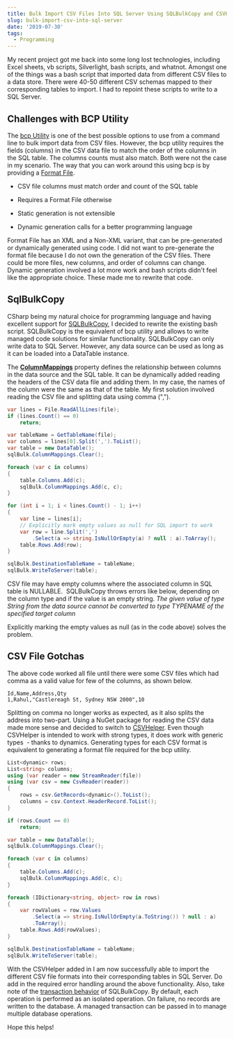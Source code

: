 ```yaml
---
title: Bulk Import CSV Files Into SQL Server Using SQLBulkCopy and CSVHelper
slug: bulk-import-csv-into-sql-server
date: '2019-07-30'
tags:
  - Programming
---
```

My recent project got me back into some long lost technologies, including Excel sheets, vb scripts, Silverlight, bash scripts, and whatnot. Amongst one of the things was a bash script that imported data from different CSV files to a data store. There were 40-50 different CSV schemas mapped to their corresponding tables to import. I had to repoint these scripts to write to a SQL Server.

## Challenges with BCP Utility

The [bcp Utility](https://docs.microsoft.com/en-us/sql/tools/bcp-utility?view=sql-server-2017) is one of the best possible options to use from a command line to bulk import data from CSV files. However, the bcp utility requires the fields (columns) in the CSV data file to match the order of the columns in the SQL table. The columns counts must also match. Both were not the case in my scenario. The way that you can work around this using bcp is by providing a [Format File](https://docs.microsoft.com/en-us/sql/relational-databases/import-export/use-a-format-file-to-map-table-columns-to-data-file-fields-sql-server?view=sql-server-2017).

-   CSV file columns must match order and count of the SQL table

-   Requires a Format File otherwise
-   Static generation is not extensible
-   Dynamic generation calls for a better programming language

Format File has an XML and a Non-XML variant, that can be pre-generated or dynamically generated using code. I did not want to pre-generate the format file because I do not own the generation of the CSV files. There could be more files, new columns, and order of columns can change. Dynamic generation involved a lot more work and bash scripts didn't feel like the appropriate choice. These made me to rewrite that code.

## SqlBulkCopy

CSharp being my natural choice for programming language and having excellent support for [SQLBulkCopy](https://docs.microsoft.com/en-us/dotnet/api/system.data.sqlclient.sqlbulkcopy?view=netframework-4.8), I decided to rewrite the existing bash script. SQLBulkCopy is the equivalent of bcp utility and allows to write managed code solutions for similar functionality. SQLBulkCopy can only write data to SQL Server. However, any data source can be used as long as it can be loaded into a DataTable instance.

The [**ColumnMappings**](https://docs.microsoft.com/en-us/dotnet/api/system.data.sqlclient.sqlbulkcopy.columnmappings?view=netframework-4.8#System_Data_SqlClient_SqlBulkCopy_ColumnMappings) property defines the relationship between columns in the data source and the SQL table. It can be dynamically added reading the headers of the CSV data file and adding them. In my case, the names of the column were the same as that of the table. My first solution involved reading the CSV file and splitting data using comma (",").

```csharp
var lines = File.ReadAllLines(file);
if (lines.Count() == 0) 
    return;

var tableName = GetTableName(file);
var columns = lines[0].Split(',').ToList();
var table = new DataTable();
sqlBulk.ColumnMappings.Clear();

foreach (var c in columns)
{
    table.Columns.Add(c);
    sqlBulk.ColumnMappings.Add(c, c); 
}

for (int i = 1; i < lines.Count() - 1; i++)
{
    var line = lines[i];
    // Explicitly mark empty values as null for SQL import to work
    var row = line.Split(',')
        .Select(a => string.IsNullOrEmpty(a) ? null : a).ToArray();
    table.Rows.Add(row);
}

sqlBulk.DestinationTableName = tableName;
sqlBulk.WriteToServer(table);

```

CSV file may have empty columns where the associated column in SQL table is NULLABLE.  SQLBulkCopy throws errors like below, depending on the column type and if the value is an empty string. _The given value of type String from the data source cannot be converted to type TYPENAME of the specified target column_

Explicitly marking the empty values as null (as in the code above) solves the problem.

## CSV File Gotchas

The above code worked all file until there were some CSV files which had comma as a valid value for few of the columns, as shown below.

```csv
Id,Name,Address,Qty
1,Rahul,"Castlereagh St, Sydney NSW 2000",10

```

Splitting on comma no longer works as expected, as it also splits the address into two-part. Using a NuGet package for reading the CSV data made more sense and decided to switch to [CSVHelper](https://github.com/JoshClose/CsvHelper). Even though CSVHelper is intended to work with strong types, it does work with generic types  - thanks to dynamics. Generating types for each CSV format is equivalent to generating a format file required for the bcp utility.

```csharp
List<dynamic> rows;
List<string> columns;
using (var reader = new StreamReader(file))
using (var csv = new CsvReader(reader))
{
    rows = csv.GetRecords<dynamic>().ToList();
    columns = csv.Context.HeaderRecord.ToList();
}

if (rows.Count == 0)
    return;

var table = new DataTable();
sqlBulk.ColumnMappings.Clear();

foreach (var c in columns)
{
    table.Columns.Add(c);
    sqlBulk.ColumnMappings.Add(c, c);
}

foreach (IDictionary<string, object> row in rows)
{
    var rowValues = row.Values
        .Select(a => string.IsNullOrEmpty(a.ToString()) ? null : a)
        .ToArray();
    table.Rows.Add(rowValues);
}

sqlBulk.DestinationTableName = tableName;
sqlBulk.WriteToServer(table);

```

With the CSVHelper added in I am now successfully able to import the different CSV file formats into their corresponding tables in SQL Server. Do add in the required error handling around the above functionality. Also, take note of the [transaction behavior](https://docs.microsoft.com/en-us/dotnet/framework/data/adonet/sql/transaction-and-bulk-copy-operations) of SQLBulkCopy. By default, each operation is performed as an isolated operation. On failure, no records are written to the database. A managed transaction can be passed in to manage multiple database operations.

Hope this helps!
